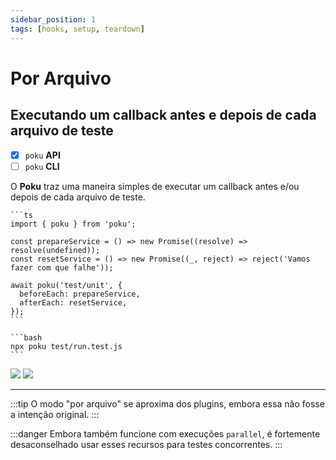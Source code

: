 ```yaml
---
sidebar_position: 1
tags: [hooks, setup, teardown]
---
```



# Por Arquivo

## Executando um callback antes e depois de cada arquivo de teste

- [x] `poku` **API**
- [ ] `poku` **CLI**

O **Poku** traz uma maneira simples de executar um callback antes e/ou depois de cada arquivo de teste.

<Tabs>
  <TabItem default value='test/run.test.js'>

    ```ts
    import { poku } from 'poku';

    const prepareService = () => new Promise((resolve) => resolve(undefined));
    const resetService = () => new Promise((_, reject) => reject('Vamos fazer com que falhe'));

    await poku('test/unit', {
      beforeEach: prepareService,
      afterEach: resetService,
    });
    ```

    ```bash
    npx poku test/run.test.js
    ```

  </TabItem>
</Tabs>

<FAQ title="Caso de Sucesso" >

<img src={Success} />

</FAQ>

<FAQ title="Caso de Falha (verifique o debug)" >

<img src={Failure} />

</FAQ>

<hr />

:::tip
O modo "por arquivo" se aproxima dos plugins, embora essa não fosse a intenção original.
:::

:::danger
Embora também funcione com execuções `parallel`, é fortemente desaconselhado usar esses recursos para testes concorrentes.
:::
